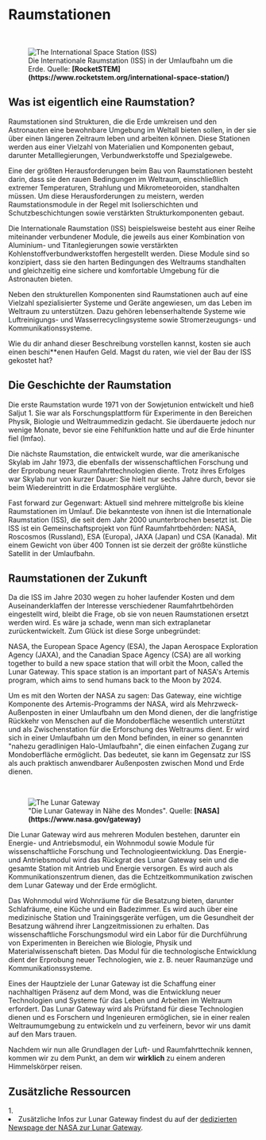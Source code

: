 
# Raumstationen

<ReadingTime />

<br />
<figure>
<Image src={require(".//../../../resources/images/iss.jpg")} alt="The International Space Station (ISS)" />
<figcaption style={{ color: "rgb(156, 156, 156)", fontSize: "14px", marginTop: "2px" }}>Die Internationale Raumstation (ISS) in der Umlaufbahn um die Erde. Quelle: <strong>[RocketSTEM](https://www.rocketstem.org/international-space-station/)</strong></figcaption>
</figure>

## Was ist eigentlich eine Raumstation?
Raumstationen sind Strukturen, die die Erde umkreisen und den Astronauten eine bewohnbare Umgebung im Weltall bieten sollen, in der sie über einen längeren Zeitraum leben und arbeiten können. Diese Stationen werden aus einer Vielzahl von Materialien und Komponenten gebaut, darunter Metalllegierungen, Verbundwerkstoffe und Spezialgewebe.

Eine der größten Herausforderungen beim Bau von Raumstationen besteht darin, dass sie den rauen Bedingungen im Weltraum, einschließlich extremer Temperaturen, Strahlung und Mikrometeoroiden, standhalten müssen. Um diese Herausforderungen zu meistern, werden Raumstationsmodule in der Regel mit Isolierschichten und Schutzbeschichtungen sowie verstärkten Strukturkomponenten gebaut.

Die Internationale Raumstation (ISS) beispielsweise besteht aus einer Reihe miteinander verbundener Module, die jeweils aus einer Kombination von Aluminium- und Titanlegierungen sowie verstärkten Kohlenstoffverbundwerkstoffen hergestellt werden. Diese Module sind so konzipiert, dass sie den harten Bedingungen des Weltraums standhalten und gleichzeitig eine sichere und komfortable Umgebung für die Astronauten bieten.

Neben den strukturellen Komponenten sind Raumstationen auch auf eine Vielzahl spezialisierter Systeme und Geräte angewiesen, um das Leben im Weltraum zu unterstützen. Dazu gehören lebenserhaltende Systeme wie Luftreinigungs- und Wasserrecyclingsysteme sowie Stromerzeugungs- und Kommunikationssysteme.

Wie du dir anhand dieser Beschreibung vorstellen kannst, kosten sie auch einen beschi**enen Haufen Geld. Magst du raten, wie viel der Bau der ISS gekostet hat?

<Spoiler headline="150 Milliarden US-Dollar!" content="Und als wäre das nicht schon genug, frisst der Bums dann pro Jahr auch noch knapp 2 Milliarden US-Dollar Instandhaltungskosten. Unter anderem aufgrund der hohen Kosten wird die ISS sehr bald in den wohlverdienten Ruhestand geschickt." />

## Die Geschichte der Raumstation
Die erste Raumstation wurde 1971 von der Sowjetunion entwickelt und hieß Saljut 1. Sie war als Forschungsplattform für Experimente in den Bereichen Physik, Biologie und Weltraummedizin gedacht. Sie überdauerte jedoch nur wenige Monate, bevor sie eine Fehlfunktion hatte und auf die Erde hinunter fiel (lmfao).

Die nächste Raumstation, die entwickelt wurde, war die amerikanische Skylab im Jahr 1973, die ebenfalls der wissenschaftlichen Forschung und der Erprobung neuer Raumfahrttechnologien diente. Trotz ihres Erfolges war Skylab nur von kurzer Dauer: Sie hielt nur sechs Jahre durch, bevor sie beim Wiedereintritt in die Erdatmosphäre verglühte.

Fast forward zur Gegenwart: Aktuell sind mehrere mittelgroße bis kleine Raumstationen im Umlauf. Die bekannteste von ihnen ist die Internationale Raumstation (ISS), die seit dem Jahr 2000 ununterbrochen besetzt ist. Die ISS ist ein Gemeinschaftsprojekt von fünf Raumfahrtbehörden: NASA, Roscosmos (Russland), ESA (Europa), JAXA (Japan) und CSA (Kanada). Mit einem Gewicht von über 400 Tonnen ist sie derzeit der größte künstliche Satellit in der Umlaufbahn.

## Raumstationen der Zukunft
Da die ISS im Jahre 2030 wegen zu hoher laufender Kosten und dem Auseinanderklaffen der Interesse verschiedener Raumfahrtbehörden eingestellt wird, bleibt die Frage, ob sie von neuen Raumstationen ersetzt werden wird. Es wäre ja schade, wenn man sich extraplanetar zurückentwickelt. Zum Glück ist diese Sorge unbegründet:

NASA, the European Space Agency (ESA), the Japan Aerospace Exploration Agency (JAXA), and the Canadian Space Agency (CSA) are all working together to build a new space station that will orbit the Moon, called the Lunar Gateway. This space station is an important part of NASA's Artemis program, which aims to send humans back to the Moon by 2024.

Um es mit den Worten der NASA zu sagen: Das Gateway, eine wichtige Komponente des Artemis-Programms der NASA, wird als Mehrzweck-Außenposten in einer Umlaufbahn um den Mond dienen, der die langfristige Rückkehr von Menschen auf die Mondoberfläche wesentlich unterstützt und als Zwischenstation für die Erforschung des Weltraums dient. Er wird sich in einer Umlaufbahn um den Mond befinden, in einer so genannten "nahezu geradlinigen Halo-Umlaufbahn", die einen einfachen Zugang zur Mondoberfläche ermöglicht. Das bedeutet, sie kann im Gegensatz zur ISS als auch praktisch anwendbarer Außenposten zwischen Mond und Erde dienen.

<br />
<figure>
<Image src={require(".//../../../resources/images/gateway.png")} alt="The Lunar Gateway" />
<figcaption style={{ color: "rgb(156, 156, 156)", fontSize: "14px", marginTop: "2px" }}>"Die Lunar Gateway in Nähe des Mondes". Quelle: <strong>[NASA](https://www.nasa.gov/gateway)</strong></figcaption>
</figure>

Die Lunar Gateway wird aus mehreren Modulen bestehen, darunter ein Energie- und Antriebsmodul, ein Wohnmodul sowie Module für wissenschaftliche Forschung und Technologieentwicklung. Das Energie- und Antriebsmodul wird das Rückgrat des Lunar Gateway sein und die gesamte Station mit Antrieb und Energie versorgen. Es wird auch als Kommunikationszentrum dienen, das die Echtzeitkommunikation zwischen dem Lunar Gateway und der Erde ermöglicht.

Das Wohnmodul wird Wohnräume für die Besatzung bieten, darunter Schlafräume, eine Küche und ein Badezimmer. Es wird auch über eine medizinische Station und Trainingsgeräte verfügen, um die Gesundheit der Besatzung während ihrer Langzeitmissionen zu erhalten. Das wissenschaftliche Forschungsmodul wird ein Labor für die Durchführung von Experimenten in Bereichen wie Biologie, Physik und Materialwissenschaft bieten. Das Modul für die technologische Entwicklung dient der Erprobung neuer Technologien, wie z. B. neuer Raumanzüge und Kommunikationssysteme.

Eines der Hauptziele der Lunar Gateway ist die Schaffung einer nachhaltigen Präsenz auf dem Mond, was die Entwicklung neuer Technologien und Systeme für das Leben und Arbeiten im Weltraum erfordert. Das Lunar Gateway wird als Prüfstand für diese Technologien dienen und es Forschern und Ingenieuren ermöglichen, sie in einer realen Weltraumumgebung zu entwickeln und zu verfeinern, bevor wir uns damit auf den Mars trauen.

Nachdem wir nun alle Grundlagen der Luft- und Raumfahrttechnik kennen, kommen wir zu dem Punkt, an dem wir <strong>wirklich</strong> zu einem anderen Himmelskörper reisen.


<SaveArticleSection article="space-stations"/>

## Zusätzliche Ressourcen
<AdditionalResources>
  <div>
    <span>1. </span><li>Zusätzliche Infos zur Lunar Gateway findest du auf der <a href="https://www.nasa.gov/gateway" target="_blank">dedizierten Newspage der NASA zur Lunar Gateway</a>.</li>
  </div>
</AdditionalResources>

<Analytics />